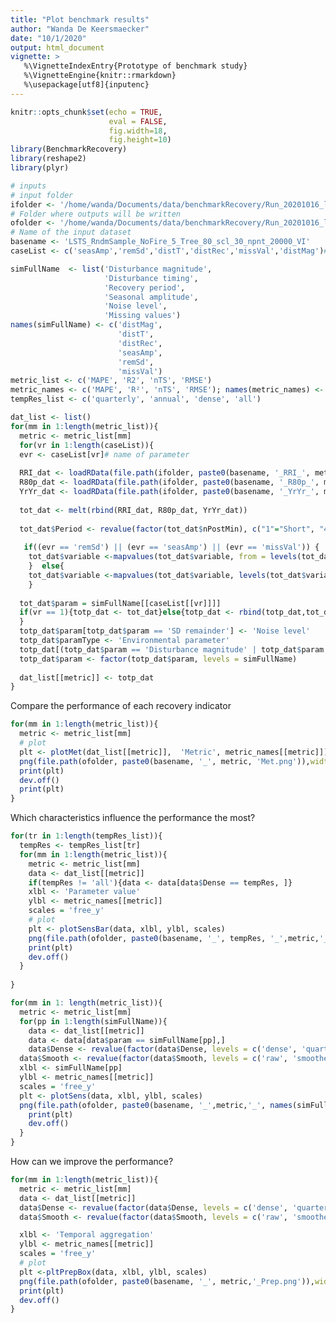```yaml
---
title: "Plot benchmark results"
author: "Wanda De Keersmaecker"
date: "10/1/2020"
output: html_document
vignette: >
   %\VignetteIndexEntry{Prototype of benchmark study}
   %\VignetteEngine{knitr::rmarkdown}
   %\usepackage[utf8]{inputenc}
---
```


```r
knitr::opts_chunk$set(echo = TRUE, 
                      eval = FALSE,
                      fig.width=18,
                      fig.height=10)
library(BenchmarkRecovery)
library(reshape2)
library(plyr)
```

```r
# inputs
# input folder
ifolder <- '/home/wanda/Documents/data/benchmarkRecovery/Run_20201016_linRecPeriod/'#'../data/'#ifolder <- '/home/wanda/Documents/data/benchmarkRecovery/Run_20201005_4steps/'#'../data/'#ifolder <- '/home/wanda/Documents/data/benchmarkRecovery/Run_20201005_4steps/'
# Folder where outputs will be written
ofolder <- '/home/wanda/Documents/data/benchmarkRecovery/Run_20201016_linRecPeriod/Figures/'#'../data/'#ofolder <-'/home/wanda/Documents/data/benchmarkRecovery/Run_20201005_4steps/Figures'#'../data/' #ofolder <- '/home/wanda/Documents/data/benchmarkRecovery/Run_20201005_4steps/Figures'
# Name of the input dataset
basename <- 'LSTS_RndmSample_NoFire_5_Tree_80_scl_30_npnt_20000_VI' 
caseList <- c('seasAmp','remSd','distT','distRec','missVal','distMag')# 'distMag',evaluated time series characteristics for 

```

```r
simFullName  <- list('Disturbance magnitude',
                     'Disturbance timing',
                     'Recovery period',
                     'Seasonal amplitude',
                     'Noise level',
                     'Missing values')
names(simFullName) <- c('distMag',
                        'distT',
                        'distRec',
                        'seasAmp',
                        'remSd',
                        'missVal')
metric_list <- c('MAPE', 'R2', 'nTS', 'RMSE')
metric_names <- c('MAPE', 'R²', 'nTS', 'RMSE'); names(metric_names) <- c('MAPE', 'R2', 'nTS', 'RMSE')
tempRes_list <- c('quarterly', 'annual', 'dense', 'all')

```

```r
dat_list <- list()
for(mm in 1:length(metric_list)){
  metric <- metric_list[mm]
  for(vr in 1:length(caseList)){
  evr <- caseList[vr]# name of parameter 
  
  RRI_dat <- loadRData(file.path(ifolder, paste0(basename, '_RRI_', metric, '_' , evr, '.rda')))
  R80p_dat <- loadRData(file.path(ifolder, paste0(basename, '_R80p_', metric, '_' , evr, '.rda')))
  YrYr_dat <- loadRData(file.path(ifolder, paste0(basename, '_YrYr_', metric, '_' , evr, '.rda')))
  
  tot_dat <- melt(rbind(RRI_dat, R80p_dat, YrYr_dat))
  
  tot_dat$Period <- revalue(factor(tot_dat$nPostMin), c("1"="Short", "4"="Long"))
  
   if((evr == 'remSd') || (evr == 'seasAmp') || (evr == 'missVal')) {
    tot_dat$variable <-mapvalues(tot_dat$variable, from = levels(tot_dat$variable), to = c("very low", "low", 'medium', 'high'))
    }  else{
    tot_dat$variable <-mapvalues(tot_dat$variable, levels(tot_dat$variable), to = c("very low", "low", 'medium', 'high'))
    }
  
  tot_dat$param = simFullName[[caseList[[vr]]]]
  if(vr == 1){totp_dat <- tot_dat}else{totp_dat <- rbind(totp_dat,tot_dat)}
  }
  totp_dat$param[totp_dat$param == 'SD remainder'] <- 'Noise level'
  totp_dat$paramType <- 'Environmental parameter'
  totp_dat[(totp_dat$param == 'Disturbance magnitude' | totp_dat$param == 'Recovery period' | totp_dat$param == 'Disturbance timing'), ]$paramType <- 'Disturbance parameter'
  totp_dat$param <- factor(totp_dat$param, levels = simFullName)
  
  dat_list[[metric]] <- totp_dat
}
```

Compare the performance of each recovery indicator
```r
for(mm in 1:length(metric_list)){
  metric <- metric_list[mm]
  # plot 
  plt <- plotMet(dat_list[[metric]],  'Metric', metric_names[[metric]])
  png(file.path(ofolder, paste0(basename, '_', metric, 'Met.png')),width = 1311,height =628 )
  print(plt)
  dev.off()
  print(plt)
}


```

Which characteristics influence the performance the most?

```r
for(tr in 1:length(tempRes_list)){
  tempRes <- tempRes_list[tr]
  for(mm in 1:length(metric_list)){
    metric <- metric_list[mm]
    data <- dat_list[[metric]]
    if(tempRes != 'all'){data <- data[data$Dense == tempRes, ]}
    xlbl <- 'Parameter value'
    ylbl <- metric_names[[metric]]
    scales = 'free_y'
    # plot 
    plt <- plotSensBar(data, xlbl, ylbl, scales)
    png(file.path(ofolder, paste0(basename, '_', tempRes, '_',metric,'_Env.png')),width = 1911,height =1828 )
    print(plt)
    dev.off()
  }
  
}

```

```r

for(mm in 1: length(metric_list)){
  metric <- metric_list[mm]
  for(pp in 1:length(simFullName)){
    data <- dat_list[[metric]]
    data <- data[data$param == simFullName[pp],]
    data$Dense <- revalue(factor(data$Dense, levels = c('dense', 'quarterly', 'annual')), c("dense" = "no", "annual"="annual", "quarterly" = "quarterly"))
  data$Smooth <- revalue(factor(data$Smooth, levels = c('raw', 'smoothed', 'segmented')), c("raw"="no", "smoothed"="rolling mean", "segmented" = "piecewise regression"))
  xlbl <- simFullName[pp]
  ylbl <- metric_names[[metric]]
  scales = 'free_y'
  plt <- plotSens(data, xlbl, ylbl, scales)
  png(file.path(ofolder, paste0(basename, '_',metric,'_', names(simFullName[pp]),'_Sens.png')),width = 1911,height =1828 )
    print(plt)
    dev.off()
  }
}
```

How can we improve the performance?
```r

for(mm in 1:length(metric_list)){
  metric <- metric_list[mm]
  data <- dat_list[[metric]]
  data$Dense <- revalue(factor(data$Dense, levels = c('dense', 'quarterly', 'annual')), c("dense" = "no", "annual"="annual", "quarterly" = "quarterly"))
  data$Smooth <- revalue(factor(data$Smooth, levels = c('raw', 'smoothed', 'segmented')), c("raw"="no", "smoothed"="rolling mean", "segmented" = "piecewise regression"))

  xlbl <- 'Temporal aggregation'
  ylbl <- metric_names[[metric]]
  scales = 'free_y'
  # plot 
  plt <-pltPrepBox(data, xlbl, ylbl, scales) 
  png(file.path(ofolder, paste0(basename, '_', metric,'_Prep.png')),width = 1911,height =1828 )
  print(plt)
  dev.off()
}

```

